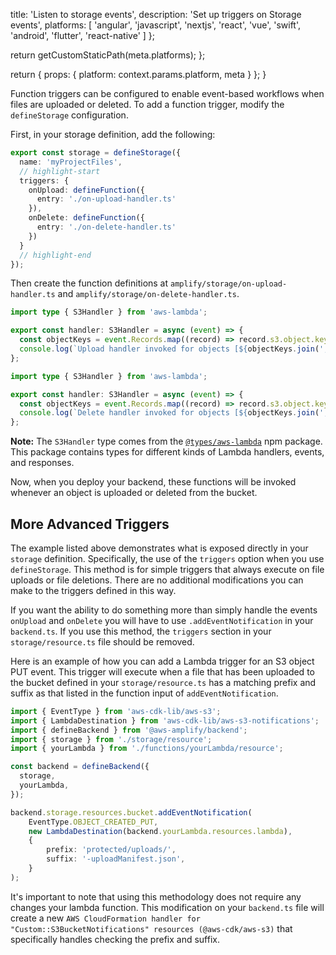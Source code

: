 
  title: 'Listen to storage events',
  description: 'Set up triggers on Storage events',
  platforms: [
    'angular',
    'javascript',
    'nextjs',
    'react',
    'vue',
    'swift',
    'android',
    'flutter',
    'react-native'
  ]
};

  return getCustomStaticPath(meta.platforms);
};

  return {
    props: {
      platform: context.params.platform,
      meta
    }
  };
}

Function triggers can be configured to enable event-based workflows when files are uploaded or deleted. To add a function trigger, modify the `defineStorage` configuration.

First, in your storage definition, add the following:

```ts title="amplify/storage/resource.ts"
export const storage = defineStorage({
  name: 'myProjectFiles',
  // highlight-start
  triggers: {
    onUpload: defineFunction({
      entry: './on-upload-handler.ts'
    }),
    onDelete: defineFunction({
      entry: './on-delete-handler.ts'
    })
  }
  // highlight-end
});
```

Then create the function definitions at `amplify/storage/on-upload-handler.ts` and `amplify/storage/on-delete-handler.ts`.

```ts title="amplify/storage/on-upload-handler.ts"
import type { S3Handler } from 'aws-lambda';

export const handler: S3Handler = async (event) => {
  const objectKeys = event.Records.map((record) => record.s3.object.key);
  console.log(`Upload handler invoked for objects [${objectKeys.join(', ')}]`);
};
```

```ts title="amplify/storage/on-delete-handler.ts"
import type { S3Handler } from 'aws-lambda';

export const handler: S3Handler = async (event) => {
  const objectKeys = event.Records.map((record) => record.s3.object.key);
  console.log(`Delete handler invoked for objects [${objectKeys.join(', ')}]`);
};
```

<Callout info>

**Note:** The `S3Handler` type comes from the [`@types/aws-lambda`](https://www.npmjs.com/package/@types/aws-lambda) npm package. This package contains types for different kinds of Lambda handlers, events, and responses.

</Callout>

Now, when you deploy your backend, these functions will be invoked whenever an object is uploaded or deleted from the bucket.

## More Advanced Triggers

The example listed above demonstrates what is exposed directly in your `storage` definition. Specifically, the use of the `triggers` option when you use `defineStorage`. This method is for simple triggers that always execute on file uploads or file deletions. There are no additional modifications you can make to the triggers defined in this way.

If you want the ability to do something more than simply handle the events `onUpload` and `onDelete` you will have to use `.addEventNotification` in your `backend.ts`. If you use this method, the `triggers` section in your `storage/resource.ts` file should be removed.

Here is an example of how you can add a Lambda trigger for an S3 object PUT event. This trigger will execute when a file that has been uploaded to the bucket defined in your `storage/resource.ts` has a matching prefix and suffix as that listed in the function input of `addEventNotification`.

```ts title="amplify/backend.ts"
import { EventType } from 'aws-cdk-lib/aws-s3';
import { LambdaDestination } from 'aws-cdk-lib/aws-s3-notifications';
import { defineBackend } from '@aws-amplify/backend';
import { storage } from './storage/resource';
import { yourLambda } from './functions/yourLambda/resource';

const backend = defineBackend({
  storage,
  yourLambda,
});

backend.storage.resources.bucket.addEventNotification(
	EventType.OBJECT_CREATED_PUT,
	new LambdaDestination(backend.yourLambda.resources.lambda),
	{
		prefix: 'protected/uploads/',
		suffix: '-uploadManifest.json',
	}
);
```

It's important to note that using this methodology does not require any changes your lambda function. This modification on your `backend.ts` file will create a new `AWS CloudFormation handler for "Custom::S3BucketNotifications" resources (@aws-cdk/aws-s3)` that specifically handles checking the prefix and suffix.
